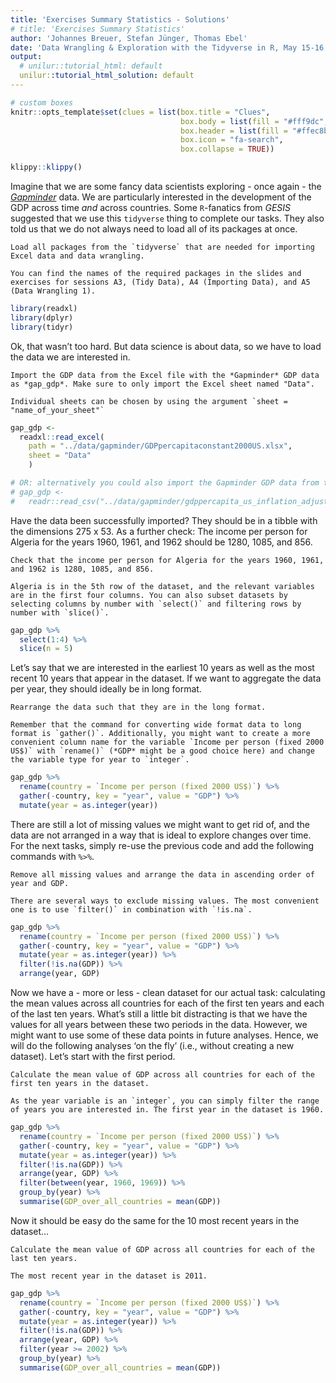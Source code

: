 ```yaml
---
title: 'Exercises Summary Statistics - Solutions'
# title: 'Exercises Summary Statistics'
author: 'Johannes Breuer, Stefan Jünger, Thomas Ebel'
date: 'Data Wrangling & Exploration with the Tidyverse in R, May 15-16, 2019'
output:
  # unilur::tutorial_html: default
  unilur::tutorial_html_solution: default
---
```


```r
# custom boxes
knitr::opts_template$set(clues = list(box.title = "Clues",
                                      box.body = list(fill = "#fff9dc", colour = "black"),
                                      box.header = list(fill = "#ffec8b", colour = "black"),
                                      box.icon = "fa-search",
                                      box.collapse = TRUE))
```


```r
klippy::klippy()
```

Imagine that we are some fancy data scientists exploring - once again - the [*Gapminder*](https://www.gapminder.org/) data. We are particularly interested in the development of the GDP across time *and* across countries. Some `R`-fanatics from *GESIS* suggested that we use this `tidyverse` thing to complete our tasks. They also told us that we do not always need to load all of its packages at once.

```block
Load all packages from the `tidyverse` that are needed for importing Excel data and data wrangling.
```

```block
You can find the names of the required packages in the slides and exercises for sessions A3, (Tidy Data), A4 (Importing Data), and A5 (Data Wrangling 1).
```

```r
library(readxl)
library(dplyr)
library(tidyr)
```

Ok, that wasn't too hard. But data science is about data, so we have to load the data we are interested in.

```block
Import the GDP data from the Excel file with the *Gapminder* GDP data as *gap_gdp*. Make sure to only import the Excel sheet named "Data".
```

```block
Individual sheets can be chosen by using the argument `sheet = "name_of_your_sheet"`
```

```r
gap_gdp <- 
  readxl::read_excel(
    path = "../data/gapminder/GDPpercapitaconstant2000US.xlsx",
    sheet = "Data"
    )

# OR: alternatively you could also import the Gapminder GDP data from the csv file
# gap_gdp <-
#   readr::read_csv("../data/gapminder/gdppercapita_us_inflation_adjusted.csv")
```

Have the data been successfully imported? They should be in a tibble with the dimensions 275 x 53. As a further check: The income per person for Algeria for the years 1960, 1961, and 1962 should be 1280, 1085, and 856.

```block
Check that the income per person for Algeria for the years 1960, 1961, and 1962 is 1280, 1085, and 856.
```

```block
Algeria is in the 5th row of the dataset, and the relevant variables are in the first four columns. You can also subset datasets by selecting columns by number with `select()` and filtering rows by number with `slice()`.
```

```r
gap_gdp %>% 
  select(1:4) %>% 
  slice(n = 5)
```

Let's say that we are interested in the earliest 10 years as well as the most recent 10 years that appear in the dataset. If we want to aggregate the data per year, they should ideally be in long format.

```block
Rearrange the data such that they are in the long format.
```

```block
Remember that the command for converting wide format data to long format is `gather()`. Additionally, you might want to create a more convenient column name for the variable `Income per person (fixed 2000 US$)` with `rename()` (*GDP* might be a good choice here) and change the variable type for year to `integer`.
```

```r
gap_gdp %>% 
  rename(country = `Income per person (fixed 2000 US$)`) %>%
  gather(-country, key = "year", value = "GDP") %>% 
  mutate(year = as.integer(year))
```

There are still a lot of missing values we might want to get rid of, and the data are not arranged  in a way that is ideal to explore changes over time. For the next tasks, simply re-use the previous code and add the following commands with `%>%`. 

```block
Remove all missing values and arrange the data in ascending order of year and GDP.
```

```block
There are several ways to exclude missing values. The most convenient one is to use `filter()` in combination with `!is.na`.
```

```r
gap_gdp %>% 
  rename(country = `Income per person (fixed 2000 US$)`) %>%
  gather(-country, key = "year", value = "GDP") %>% 
  mutate(year = as.integer(year)) %>% 
  filter(!is.na(GDP)) %>% 
  arrange(year, GDP)
```

Now we have a - more or less - clean dataset for our actual task: calculating the mean values across all countries for each of the first ten years and each of the last ten years. What's still a little bit distracting is that we have the values for all years between these two periods in the data. However, we might want to use some of these data points in future analyses. Hence, we will do the following analyses 'on the fly' (i.e., without creating a new dataset). Let's start with the first period.

```block
Calculate the mean value of GDP across all countries for each of the first ten years in the dataset.
```

```block
As the year variable is an `integer`, you can simply filter the range of years you are interested in. The first year in the dataset is 1960.
```

```r
gap_gdp %>% 
  rename(country = `Income per person (fixed 2000 US$)`) %>%
  gather(-country, key = "year", value = "GDP") %>% 
  mutate(year = as.integer(year)) %>% 
  filter(!is.na(GDP)) %>% 
  arrange(year, GDP) %>% 
  filter(between(year, 1960, 1969)) %>% 
  group_by(year) %>% 
  summarise(GDP_over_all_countries = mean(GDP))
```

Now it should be easy do the same for the 10 most recent years in the dataset...

```block
Calculate the mean value of GDP across all countries for each of the last ten years.
```

```block
The most recent year in the dataset is 2011.
```

```r
gap_gdp %>% 
  rename(country = `Income per person (fixed 2000 US$)`) %>%
  gather(-country, key = "year", value = "GDP") %>% 
  mutate(year = as.integer(year)) %>% 
  filter(!is.na(GDP)) %>% 
  arrange(year, GDP) %>% 
  filter(year >= 2002) %>% 
  group_by(year) %>% 
  summarise(GDP_over_all_countries = mean(GDP))
```
